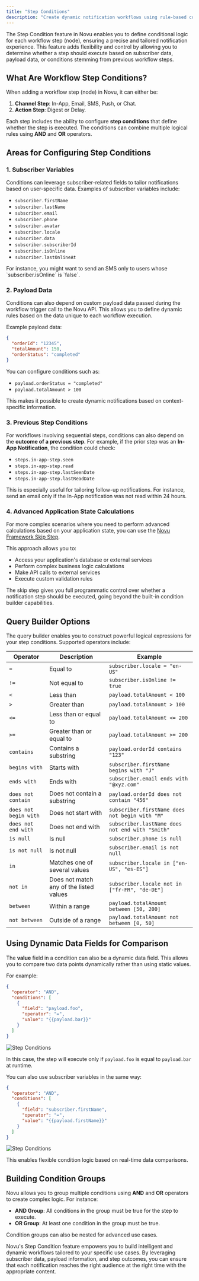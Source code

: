 ```yaml
---
title: "Step Conditions"
description: "Create dynamic notification workflows using rule-based conditions. Control message delivery based on subscriber data, payload information, and workflow outcomes."
---
```



The Step Condition feature in Novu enables you to define conditional logic for each workflow step (node), ensuring a precise and tailored notification experience. This feature adds flexibility and control by allowing you to determine whether a step should execute based on subscriber data, payload data, or conditions stemming from previous workflow steps.

## What Are Workflow Step Conditions?

When adding a workflow step (node) in Novu, it can either be:

1. **Channel Step**: In-App, Email, SMS, Push, or Chat.
2. **Action Step**: Digest or Delay.

Each step includes the ability to configure **step conditions** that define whether the step is executed. The conditions can combine multiple logical rules using **AND** and **OR** operators.

## Areas for Configuring Step Conditions

### 1. **Subscriber Variables**

Conditions can leverage subscriber-related fields to tailor notifications based on user-specific data. Examples of subscriber variables include:

- `subscriber.firstName`
- `subscriber.lastName`
- `subscriber.email`
- `subscriber.phone`
- `subscriber.avatar`
- `subscriber.locale`
- `subscriber.data`
- `subscriber.subscriberId`
- `subscriber.isOnline`
- `subscriber.lastOnlineAt`

<Callout type="info">
For instance, you might want to send an SMS only to users whose `subscriber.isOnline` is `false`.
</Callout>

### 2. **Payload Data**

Conditions can also depend on custom payload data passed during the workflow trigger call to the Novu API. This allows you to define dynamic rules based on the data unique to each workflow execution.

Example payload data:

```json
{
  "orderId": "12345",
  "totalAmount": 150,
  "orderStatus": "completed"
}
```

You can configure conditions such as:

- `payload.orderStatus = "completed"`
- `payload.totalAmount > 100`

This makes it possible to create dynamic notifications based on context-specific information.

### 3. **Previous Step Conditions**

For workflows involving sequential steps, conditions can also depend on the **outcome of a previous step**. For example, if the prior step was an **In-App Notification**, the condition could check:

- `steps.in-app-step.seen`
- `steps.in-app-step.read`
- `steps.in-app-step.lastSeenDate`
- `steps.in-app-step.lastReadDate`

This is especially useful for tailoring follow-up notifications. For instance, send an email only if the In-App notification was not read within 24 hours.

### 4. **Advanced Application State Calculations**

For more complex scenarios where you need to perform advanced calculations based on your application state, you can use the [Novu Framework Skip Step](/framework/typescript/steps/overview). 

This approach allows you to:

- Access your application's database or external services
- Perform complex business logic calculations
- Make API calls to external services
- Execute custom validation rules

The skip step gives you full programmatic control over whether a notification step should be executed, going beyond the built-in condition builder capabilities.

## Query Builder Options

The query builder enables you to construct powerful logical expressions for your step conditions. Supported operators include:

| Operator | Description | Example |
| --- | --- | --- |
| `=` | Equal to | `subscriber.locale = "en-US"` |
| `!=` | Not equal to | `subscriber.isOnline != true` |
| `<` | Less than | `payload.totalAmount < 100` |
| `>` | Greater than | `payload.totalAmount > 100` |
| `<=` | Less than or equal to | `payload.totalAmount <= 200` |
| `>=` | Greater than or equal to | `payload.totalAmount >= 200` |
| `contains` | Contains a substring | `payload.orderId contains "123"` |
| `begins with` | Starts with | `subscriber.firstName begins with "J"` |
| `ends with` | Ends with | `subscriber.email ends with "@xyz.com"` |
| `does not contain` | Does not contain a substring | `payload.orderId does not contain "456"` |
| `does not begin with` | Does not start with | `subscriber.firstName does not begin with "M"` |
| `does not end with` | Does not end with | `subscriber.lastName does not end with "Smith"` |
| `is null` | Is null | `subscriber.phone is null` |
| `is not null` | Is not null | `subscriber.email is not null` |
| `in` | Matches one of several values | `subscriber.locale in ["en-US", "es-ES"]` |
| `not in` | Does not match any of the listed values | `subscriber.locale not in ["fr-FR", "de-DE"]` |
| `between` | Within a range | `payload.totalAmount between [50, 200]` |
| `not between` | Outside of a range | `payload.totalAmount not between [0, 50]` |

## Using Dynamic Data Fields for Comparison

The **value** field in a condition can also be a dynamic data field. This allows you to compare two data points dynamically rather than using static values. 

For example:

```json
{
  "operator": "AND",
  "conditions": [
    {
      "field": "payload.foo",
      "operator": "=",
      "value": "{{payload.bar}}"
    }
  ]
}
```

<img src="/workflow/media-assets/step-conditions.png" alt="Step Conditions" />

In this case, the step will execute only if `payload.foo` is equal to `payload.bar` at runtime. 

You can also use subscriber variables in the same way:

```json
{
  "operator": "AND",
  "conditions": [
    {
      "field": "subscriber.firstName",
      "operator": "=",
      "value": "{{payload.firstName}}"
    }
  ]
}
```

<img src="/workflow/media-assets/step-conditions1.png" alt="Step Conditions" />

This enables flexible condition logic based on real-time data comparisons.

## Building Condition Groups

Novu allows you to group multiple conditions using **AND** and **OR** operators to create complex logic. For instance:

- **AND Group**: All conditions in the group must be true for the step to execute.
- **OR Group**: At least one condition in the group must be true.

Condition groups can also be nested for advanced use cases.

Novu's Step Condition feature empowers you to build intelligent and dynamic workflows tailored to your specific use cases. By leveraging subscriber data, payload information, and step outcomes, you can ensure that each notification reaches the right audience at the right time with the appropriate content.